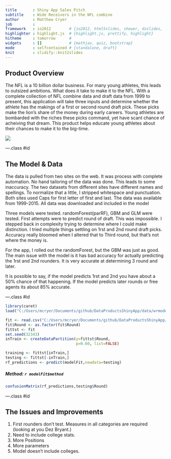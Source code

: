 ```yaml
---
title       : Shiny App Sales Pitch 
subtitle    : Wide Receivers in the NFL combine
author      : Matthew Cryer
job         : 
framework   : io2012        # {io2012, html5slides, shower, dzslides, ...}
highlighter : highlight.js  # {highlight.js, prettify, highlight}
hitheme     : tomorrow      # 
widgets     : []            # {mathjax, quiz, bootstrap}
mode        : selfcontained # {standalone, draft}
knit        : slidify::knit2slides
---
```


## Product Overview

The NFL is a 10 billion dollar business.  For many young athletes, this leads to outsized ambitions.  What does it take to make it to the NFL.  With a complete collection of NFL combine data and draft data from 1999 to present, this application will take three inputs and determine whether the athlete has the makings of a first or second round draft pick.  These picks make the lion's share of the money during early careers.  Young athletes are bombarded with the riches these picks command, yet have scant chance of acheiving that dream.  This product helps educate young athletes about their chances to make it to the big-time.

<img src='http://www.autisminvestigated.com/wp-content/uploads/2015/01/money.jpg'></img>

---.class #id

## The Model & Data
The data is pulled from two sites on the web.  It was process with complete automation.  No hand tailoring of the data was done.  This leads to some inaccuracy.  The two datasets from different sites have different names and spellings.  To normalize that a little, I stripped whitespace and punctuation.  Both sites used Caps for first letter of first and last.
The data was available from 1999-2015.  All data was downloaded and included in the model

Three models were tested.  randomForest(parRF), GBM and GLM were tested.
First attempts were to predict round of draft.  This was impossible.  I stepped back in complexity trying to determine where I could make distinction.  I tried multiple things settling on 1rst and 2nd round draft picks.  Accuracy really bloomed when I altered that to Third round, but that's not where the money is.

For the app, I rolled out the randomForest, but the GBM was just as good.  The main issue with the model is it has bad accuracy for actually predicting the 1rst and 2nd rounders.  It is very accurate at determining 3 round and later.

It is possible to say, if the model predicts 1rst and 2nd you have about a 50% chance of that happening.  If the model predicts later rounds or free agents its about 85% accurate.

---.class #id


```r
library(caret)
load("C:/Users/mcryer/Documents/github/DataProductsShinyApp/data/wrmodelFit.rda") 

fit <- read.csv("C:/Users/mcryer/Documents/github/DataProductsShinyApp/data/combineWR.csv", head=TRUE, sep=",", stringsAsFactors = TRUE)
fit$Round <- as.factor(fit$Round)
fittst <- fit
set.seed(32343)
inTrain <- createDataPartition(y=fittst$Round,
                               p=0.60, list=FALSE)

training <- fittst[inTrain,]
testing <- fittst[-inTrain,]
rf_predictions <- predict(modelFit,newdata=testing)
```

##### Method: `r modelFit$method`


```r

confusionMatrix(rf_predictions,testing$Round)
```

---.class #id

## The Issues and Improvements

1. First rounders don't test.  Measures in all categories are required (looking at you Dez Bryant.)
2. Need to include college stats.
3. More Positions
4. More parameters
5. Model doesn't include colleges.






